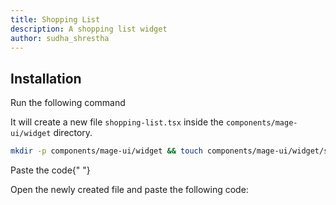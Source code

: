 ```yaml
---
title: Shopping List
description: A shopping list widget
author: sudha_shrestha
---
```


<ComponentPreview name="widget-shopping-list--docs" />

## Installation

<Steps>
<Step>Run the following command</Step>

It will create a new file `shopping-list.tsx` inside the `components/mage-ui/widget` directory.

```bash
mkdir -p components/mage-ui/widget && touch components/mage-ui/widget/shopping-list.tsx
```

<Step>Paste the code</Step>{" "}

Open the newly created file and paste the following code:

```jsx file=<rootDir>/mage-ui/widget/shopping-list.tsx

```

</Steps>
